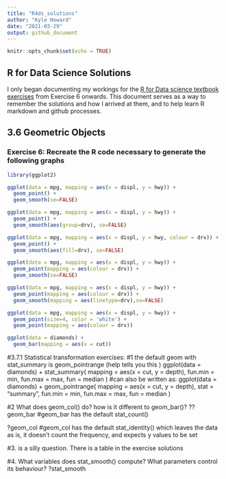 ```yaml
---
title: "R4ds_solutions"
author: "Kyle Howard"
date: "2021-03-29"
output: github_document
---
```


```r
knitr::opts_chunk$set(echo = TRUE)
```

## R for Data Science Solutions

I only began documenting my workings for the [R for Data science textbook exercises](https://r4ds.had.co.nz) from Exercise 6 onwards. 
This document serves as a way to remember the solutions and how I arrived at them, and to help learn R markdown and github processes.

## 3.6 Geometric Objects
### Exercise 6: Recreate the R code necessary to generate the following graphs

```r
library(ggplot2)

ggplot(data = mpg, mapping = aes(x = displ, y = hwy)) + 
  geom_point() + 
  geom_smooth(se=FALSE)

ggplot(data = mpg, mapping = aes(x = displ, y = hwy)) + 
  geom_point() + 
  geom_smooth(aes(group=drv), se=FALSE)

ggplot(data = mpg, mapping = aes(x = displ, y = hwy, colour = drv)) + 
  geom_point() + 
  geom_smooth(aes(fill=drv), se=FALSE)

ggplot(data = mpg, mapping = aes(x = displ, y = hwy)) + 
  geom_point(mapping = aes(colour = drv)) + 
  geom_smooth(se=FALSE)

ggplot(data = mpg, mapping = aes(x = displ, y = hwy)) + 
  geom_point(mapping = aes(colour = drv)) + 
  geom_smooth(mapping = aes(linetype=drv),se=FALSE)

ggplot(data = mpg, mapping = aes(x = displ, y = hwy)) + 
  geom_point(size=4, color = 'white') +
  geom_point(mapping = aes(colour = drv))

ggplot(data = diamonds) + 
  geom_bar(mapping = aes(x = cut))
```

#3.7.1 Statistical transformation exercises: 
#1 the default geom with stat_summary is geom_pointrange (help tells you this )
ggplot(data = diamonds) + 
  stat_summary(
    mapping = aes(x = cut, y = depth),
    fun.min = min,
    fun.max = max,
    fun = median
  )
#can also be written as:
ggplot(data = diamonds) +
  geom_pointrange(
    mapping = aes(x = cut, y = depth),
    stat = "summary",
    fun.min = min,
    fun.max = max,
    fun = median
  )

#2 What does geom_col() do? how is it different to geom_bar()?
??geom_bar
#geom_bar has the default stat_count()

?geom_col
#geom_col has the default stat_identity() which leaves the data as is, it doesn't count the frequency, and expects y values to be set

#3. is a silly question. There is a table in the exercise solutions

#4. What variables does stat_smooth() compute? What parameters control its behaviour?
?stat_smooth





